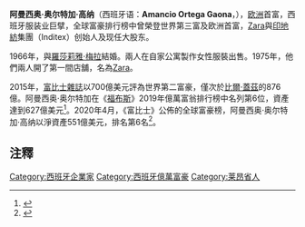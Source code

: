 {{noteTA
|1=zh-tw:奧蒂嘉;zh-hant:奧爾特加;zh-hans:奥尔特加;
}}
{{Infobox_Person
| name = 阿曼西奥·奥尔特加<br />{{small|{{lang|es|Amancio Ortega}}}}
| image =
| image_size = 
| birth_name = 阿曼西奥·奥尔特加·高纳
| birth_date = {{birth date and age|1936|3|28}}
| birth_place = {{ESP}}[[比利亞馬寧|比利亞馬寧]]
| residence = {{ESP}}[[拉科鲁尼亚|拉科鲁尼亚]] 
| 國籍 = {{ESP}}
| death_date = 
| death_place =
|religion = [[天主教|天主教]]<ref>{{cite web|url=http://www.money.co.uk/misc/the-business-of-religion.htm |title=The Business of religion |publisher=Nndb.com |date= |accessdate=2011-10-21}}</ref><ref>[http://www.thinkspain.com/news-spain/21891/amancio-ortega-foundation-donates-20-million-euros-to-charity Amancio Ortega Foundation donates 20 million euros to charity]. Thinkspain.com. Retrieved on 2013-07-14.</ref>
| known for =[[欧洲|欧洲]]首富
| networth = {{decrease}} 700億美元（2018年3月）<ref name="forbes">{{cite web | url=http://www.forbes.com/profile/amancio-ortega/?list=billionaires | title=Amancio Ortega | publisher=[[Forbes|Forbes]] | work=http://www.forbes.com | date=March 2013 | accessdate=2015-08-26}}</ref> 
| parents = 
| 配偶 = [[羅莎莉雅·梅拉|羅莎莉雅·梅拉]]<br />（1966～1986）<br />Flora Pérez Marcote<br />（2001～）
| 子女 = Sandra Ortega Mera<br />Marcos Ortega Mera<br />Marta Ortega Pérez
| signature = Amancio Ortega Gaona signature.png
}} 

'''阿曼西奥·奥尔特加·高纳'''（西班牙语：'''Amancio Ortega Gaona'''，{{bd|1936年|3月28日|}}），[[欧洲|欧洲]]首富，西班牙服装业巨擘，全球富豪排行榜中曾榮登世界第三富及欧洲首富，[[Zara|Zara]]與[[印地紡|印地紡]]集團（Inditex）创始人及现任大股东。

1966年，與[[羅莎莉雅·梅拉|羅莎莉雅·梅拉]]結婚。兩人在自家公寓製作女性服裝出售。1975年，他們兩人開了第一間店舖，名為[[Zara|Zara]]。

2015年，[[富比士雜誌|富比士雜誌]]以700億美元評為世界第二富豪，僅次於[[比爾·蓋茲|比爾·蓋茲]]的876億。阿曼西奥·奥尔特加在《[[福布斯|福布斯]]》2019年億萬富翁排行榜中名列第6位，資產達到627億美元<ref>{{Cite web |url = https://www.forbes.com/profile/amancio-ortega/?list=billionaires#3b26af83116c | title = #6 Amancio Ortega | publisher = Forbes |language =en |accessdate = 2019-03-18 }}</ref>。2020年4月，《富比士》公佈的全球富豪榜，阿曼西奥·奥尔特加·高纳以淨資產551億美元，排名第6名<ref>{{Cite web |url = https://www.forbes.com/billionaires/ | title =The Richest in 2020 | publisher = Forbes | language =en |accessdate = 2020-04-09}}</ref>。

== 注釋 ==
{{reflist}}

{{Authority control}}
{{企業家小作品}}
{{DEFAULTSORT:Ortega}}
[[Category:西班牙企業家|Category:西班牙企業家]]
[[Category:西班牙億萬富豪|Category:西班牙億萬富豪]]
[[Category:莱昂省人|Category:莱昂省人]]